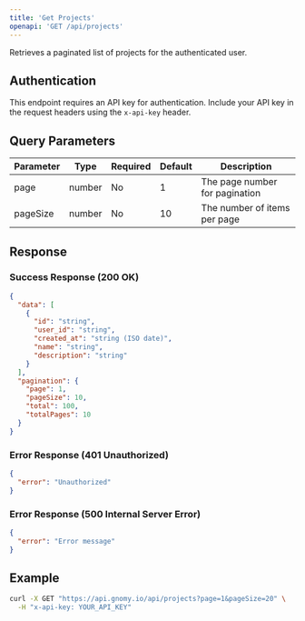 ```yaml
---
title: 'Get Projects'
openapi: 'GET /api/projects'
---
```


Retrieves a paginated list of projects for the authenticated user.

## Authentication

This endpoint requires an API key for authentication. Include your API key in the request headers using the `x-api-key` header.

## Query Parameters

| Parameter | Type | Required | Default | Description |
|-----------|------|----------|---------|-------------|
| page | number | No | 1 | The page number for pagination |
| pageSize | number | No | 10 | The number of items per page |

## Response

### Success Response (200 OK)

```json
{
  "data": [
    {
      "id": "string",
      "user_id": "string",
      "created_at": "string (ISO date)",
      "name": "string",
      "description": "string"
    }
  ],
  "pagination": {
    "page": 1,
    "pageSize": 10,
    "total": 100,
    "totalPages": 10
  }
}
```

### Error Response (401 Unauthorized)

```json
{
  "error": "Unauthorized"
}
```

### Error Response (500 Internal Server Error)

```json
{
  "error": "Error message"
}
```

## Example

```bash
curl -X GET "https://api.gnomy.io/api/projects?page=1&pageSize=20" \
  -H "x-api-key: YOUR_API_KEY"
``` 